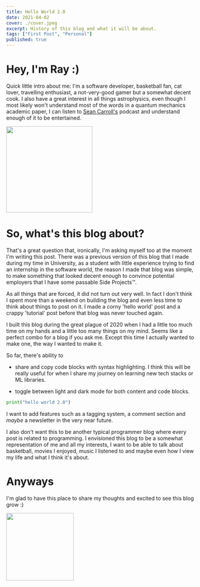 ```yaml
---
title: Hello World 2.0
date: 2021-04-02
cover: ./cover.jpeg
excerpt: History of this blog and what it will be about.
tags: ["First Post", "Personal"]
published: true
---
```




# Hey, I'm Ray :) 

Quick little intro about me: I'm a software developer, basketball fan, cat lover, travelling enthusiast, a not-very-good gamer but a somewhat decent cook. I also have a 
great interest in all things astrophysics, even though I most likely won't understand most of the words in a quantum mechanics academic paper, I can
 listen to [Sean Carroll's](https://en.wikipedia.org/wiki/Sean_M._Carroll) podcast and understand enough of it to be entertained. 

<img src="https://media.giphy.com/media/69v0ObT7bUgJWxepJt/giphy.gif" width="230" />


# So, what's this blog about? 

That's a great question that, ironically, I'm asking myself too at the moment I'm writing this post. 
There was a previous version of this blog that I made during my time in University, as a student with 
little experience trying to find an internship in the software world, the reason I made 
that blog was simple, to make something that looked decent enough to convince potential employers that
I have some passable Side Projects™. 

As all things that are forced, it did not turn out very well. In fact I don't think I spent more 
than a weekend on building the blog and even less time to think about things to post on it. 
I made a corny 'hello world' post and a crappy 'tutorial' post before that blog was never touched 
again. 

I built this blog during the great plague of 2020 when I had a little too much time on my hands 
and a little too many things on my mind. Seems like a perfect combo for a blog if you ask me. Except 
this time I actually wanted to make one, the way I wanted to make it.

So far, there's ability to 
 
* share and copy code blocks with syntax highlighting. I think this will be really useful for when I share 
my journey on learning new tech stacks or ML libraries.

* toggle between light and dark mode for both content and code blocks. 
```python
print("hello world 2.0")
```


I want to add features such as a tagging system, a comment section and *maybe* a newsletter in the 
very near future.

I also don't want this to be another typical programmer blog where every post is related to 
programming. I envisioned this blog
to be a somewhat representation of me and all my interests, I want to be able to talk about 
basketball, movies I enjoyed, music I listened to and maybe even how I view my life and what I think 
it's about. 

# Anyways

I'm glad to have this place to share my thoughts and excited to see this blog grow :) 

<img src="https://media.giphy.com/media/g9582DNuQppxC/giphy.gif" height="180" />